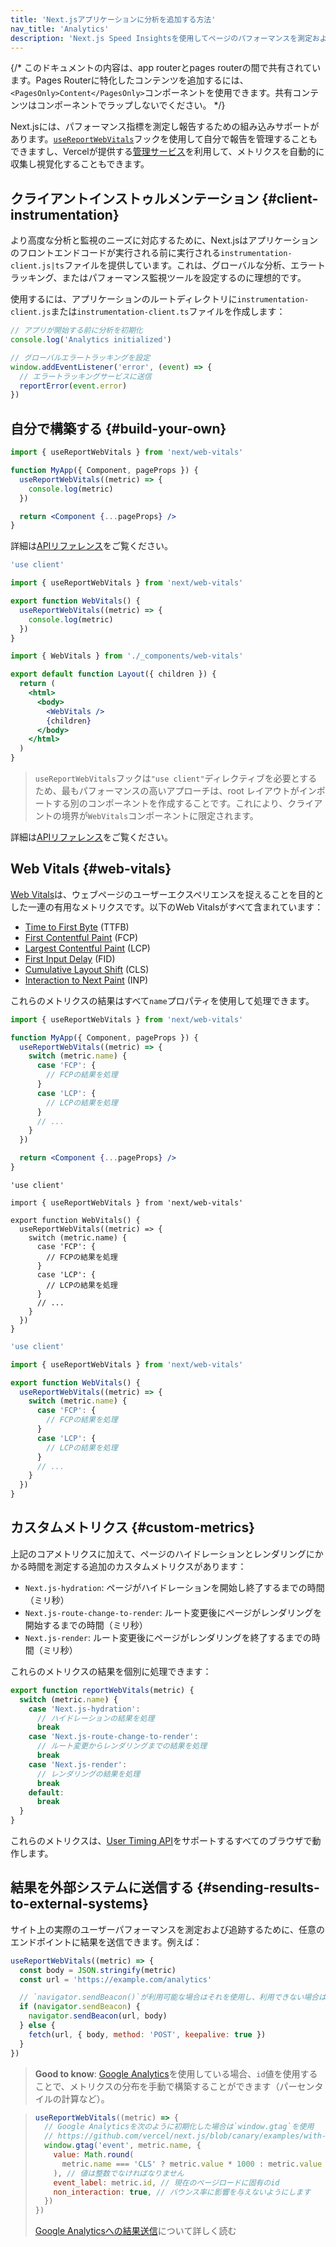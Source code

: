 ```yaml
---
title: 'Next.jsアプリケーションに分析を追加する方法'
nav_title: 'Analytics'
description: 'Next.js Speed Insightsを使用してページのパフォーマンスを測定および追跡する'
---
```


{/* このドキュメントの内容は、app routerとpages routerの間で共有されています。Pages Routerに特化したコンテンツを追加するには、`<PagesOnly>Content</PagesOnly>`コンポーネントを使用できます。共有コンテンツはコンポーネントでラップしないでください。 */}

Next.jsには、パフォーマンス指標を測定し報告するための組み込みサポートがあります。[`useReportWebVitals`](/docs/app/api-reference/functions/use-report-web-vitals)フックを使用して自分で報告を管理することもできますし、Vercelが提供する[管理サービス](https://vercel.com/analytics?utm_source=next-site&utm_medium=docs&utm_campaign=next-website)を利用して、メトリクスを自動的に収集し視覚化することもできます。

## クライアントインストゥルメンテーション {#client-instrumentation}

より高度な分析と監視のニーズに対応するために、Next.jsはアプリケーションのフロントエンドコードが実行される前に実行される`instrumentation-client.js|ts`ファイルを提供しています。これは、グローバルな分析、エラートラッキング、またはパフォーマンス監視ツールを設定するのに理想的です。

使用するには、アプリケーションのルートディレクトリに`instrumentation-client.js`または`instrumentation-client.ts`ファイルを作成します：

```js title="instrumentation-client.js"
// アプリが開始する前に分析を初期化
console.log('Analytics initialized')

// グローバルエラートラッキングを設定
window.addEventListener('error', (event) => {
  // エラートラッキングサービスに送信
  reportError(event.error)
})
```

## 自分で構築する {#build-your-own}

<PagesOnly>

```jsx title="pages/_app.js"
import { useReportWebVitals } from 'next/web-vitals'

function MyApp({ Component, pageProps }) {
  useReportWebVitals((metric) => {
    console.log(metric)
  })

  return <Component {...pageProps} />
}
```

詳細は[APIリファレンス](https://nextjs.org/docs/canary/pages/api-reference/functions/use-report-web-vitals)をご覧ください。

</PagesOnly>

<AppOnly>

```jsx title="app/_components/web-vitals.js"
'use client'

import { useReportWebVitals } from 'next/web-vitals'

export function WebVitals() {
  useReportWebVitals((metric) => {
    console.log(metric)
  })
}
```

```jsx title="app/layout.js"
import { WebVitals } from './_components/web-vitals'

export default function Layout({ children }) {
  return (
    <html>
      <body>
        <WebVitals />
        {children}
      </body>
    </html>
  )
}
```

> `useReportWebVitals`フックは`"use client"`ディレクティブを必要とするため、最もパフォーマンスの高いアプローチは、root レイアウトがインポートする別のコンポーネントを作成することです。これにより、クライアントの境界が`WebVitals`コンポーネントに限定されます。

詳細は[APIリファレンス](/docs/app/api-reference/functions/use-report-web-vitals)をご覧ください。

</AppOnly>

## Web Vitals {#web-vitals}

[Web Vitals](https://web.dev/vitals/)は、ウェブページのユーザーエクスペリエンスを捉えることを目的とした一連の有用なメトリクスです。以下のWeb Vitalsがすべて含まれています：

- [Time to First Byte](https://developer.mozilla.org/docs/Glossary/Time_to_first_byte) (TTFB)
- [First Contentful Paint](https://developer.mozilla.org/docs/Glossary/First_contentful_paint) (FCP)
- [Largest Contentful Paint](https://web.dev/lcp/) (LCP)
- [First Input Delay](https://web.dev/fid/) (FID)
- [Cumulative Layout Shift](https://web.dev/cls/) (CLS)
- [Interaction to Next Paint](https://web.dev/inp/) (INP)

これらのメトリクスの結果はすべて`name`プロパティを使用して処理できます。

<PagesOnly>

```jsx title="pages/_app.js"
import { useReportWebVitals } from 'next/web-vitals'

function MyApp({ Component, pageProps }) {
  useReportWebVitals((metric) => {
    switch (metric.name) {
      case 'FCP': {
        // FCPの結果を処理
      }
      case 'LCP': {
        // LCPの結果を処理
      }
      // ...
    }
  })

  return <Component {...pageProps} />
}
```

</PagesOnly>

<AppOnly>

<Tabs>
<TabItem value="tsx" label="TypeScript">

```tsx title="app/_components/web-vitals.tsx" switcher
'use client'

import { useReportWebVitals } from 'next/web-vitals'

export function WebVitals() {
  useReportWebVitals((metric) => {
    switch (metric.name) {
      case 'FCP': {
        // FCPの結果を処理
      }
      case 'LCP': {
        // LCPの結果を処理
      }
      // ...
    }
  })
}
```

</TabItem>
<TabItem value="jsx" label="JavaScript">

```jsx title="app/_components/web-vitals.js" switcher
'use client'

import { useReportWebVitals } from 'next/web-vitals'

export function WebVitals() {
  useReportWebVitals((metric) => {
    switch (metric.name) {
      case 'FCP': {
        // FCPの結果を処理
      }
      case 'LCP': {
        // LCPの結果を処理
      }
      // ...
    }
  })
}
```

</TabItem>
</Tabs>

</AppOnly>

<PagesOnly>

## カスタムメトリクス {#custom-metrics}

上記のコアメトリクスに加えて、ページのハイドレーションとレンダリングにかかる時間を測定する追加のカスタムメトリクスがあります：

- `Next.js-hydration`: ページがハイドレーションを開始し終了するまでの時間（ミリ秒）
- `Next.js-route-change-to-render`: ルート変更後にページがレンダリングを開始するまでの時間（ミリ秒）
- `Next.js-render`: ルート変更後にページがレンダリングを終了するまでの時間（ミリ秒）

これらのメトリクスの結果を個別に処理できます：

```js
export function reportWebVitals(metric) {
  switch (metric.name) {
    case 'Next.js-hydration':
      // ハイドレーションの結果を処理
      break
    case 'Next.js-route-change-to-render':
      // ルート変更からレンダリングまでの結果を処理
      break
    case 'Next.js-render':
      // レンダリングの結果を処理
      break
    default:
      break
  }
}
```

これらのメトリクスは、[User Timing API](https://caniuse.com/#feat=user-timing)をサポートするすべてのブラウザで動作します。

</PagesOnly>

## 結果を外部システムに送信する {#sending-results-to-external-systems}

サイト上の実際のユーザーパフォーマンスを測定および追跡するために、任意のエンドポイントに結果を送信できます。例えば：

```js
useReportWebVitals((metric) => {
  const body = JSON.stringify(metric)
  const url = 'https://example.com/analytics'

  // `navigator.sendBeacon()`が利用可能な場合はそれを使用し、利用できない場合は`fetch()`を使用
  if (navigator.sendBeacon) {
    navigator.sendBeacon(url, body)
  } else {
    fetch(url, { body, method: 'POST', keepalive: true })
  }
})
```

> **Good to know**: [Google Analytics](https://analytics.google.com/analytics/web/)を使用している場合、`id`値を使用することで、メトリクスの分布を手動で構築することができます（パーセンタイルの計算など）。

> ```js
> useReportWebVitals((metric) => {
>   // Google Analyticsを次のように初期化した場合は`window.gtag`を使用
>   // https://github.com/vercel/next.js/blob/canary/examples/with-google-analytics
>   window.gtag('event', metric.name, {
>     value: Math.round(
>       metric.name === 'CLS' ? metric.value * 1000 : metric.value
>     ), // 値は整数でなければなりません
>     event_label: metric.id, // 現在のページロードに固有のid
>     non_interaction: true, // バウンス率に影響を与えないようにします
>   })
> })
> ```
>
> [Google Analyticsへの結果送信](https://github.com/GoogleChrome/web-vitals#send-the-results-to-google-analytics)について詳しく読む
